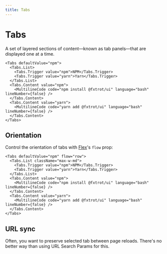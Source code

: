```yaml
---
title: Tabs
---
```


# Tabs

A set of layered sections of content—known as tab panels—that are displayed one at a time.

```tsx preview
<Tabs defaultValue="npm">
  <Tabs.List>
    <Tabs.Trigger value="npm">NPM</Tabs.Trigger>
    <Tabs.Trigger value="yarn">Yarn</Tabs.Trigger>
  </Tabs.List>
  <Tabs.Content value="npm">
    <MultilineCode code="npm install @fxtrot/ui" language="bash" lineNumber={false} />
  </Tabs.Content>
  <Tabs.Content value="yarn">
    <MultilineCode code="yarn add @fxtrot/ui" language="bash" lineNumber={false} />
  </Tabs.Content>
</Tabs>
```

## Orientation

Control the orientation of tabs with [Flex](/components/Flex)'s `flow` prop:

```tsx preview
<Tabs defaultValue="npm" flow="row">
  <Tabs.List className="max-w-md">
    <Tabs.Trigger value="npm">NPM</Tabs.Trigger>
    <Tabs.Trigger value="yarn">Yarn</Tabs.Trigger>
  </Tabs.List>
  <Tabs.Content value="npm">
    <MultilineCode code="npm install @fxtrot/ui" language="bash" lineNumber={false} />
  </Tabs.Content>
  <Tabs.Content value="yarn">
    <MultilineCode code="yarn add @fxtrot/ui" language="bash" lineNumber={false} />
  </Tabs.Content>
</Tabs>
```

## URL sync

Often, you want to preserve selected tab between page reloads. There's no better way than using URL Search Params for this.

